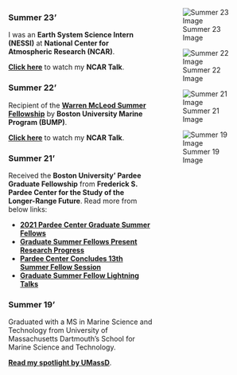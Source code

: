 ::: columns
::: {.column width="60%"}
### **Summer 23'**

I was an **Earth System Science Intern (NESSI)** at **National Center for Atmospheric Research (NCAR)**.

[**Click here**](https://www.youtube.com/watch?v=UThY3VSY2RI) to watch my **NCAR Talk**.

### **Summer 22'**

Recipient of the [**Warren McLeod Summer Fellowship**](https://www.bu.edu/bump/current-students/warren-mcleod/) by **Boston University Marine Program (BUMP)**.

[**Click here**](https://www.youtube.com/watch?v=UThY3VSY2RI) to watch my **NCAR Talk**.

### **Summer 21'**

Received the **Boston University' Pardee Graduate Fellowship** from **Frederick S. Pardee Center for the Study of the Longer-Range Future**. Read more from below links:

-   [**2021 Pardee Center Graduate Summer Fellows**](https://www.bu.edu/pardee/community/2021-pardee-center-graduate-summer-fellows/)
-   [**Graduate Summer Fellows Present Research Progress**](https://www.bu.edu/pardee/2021/07/07/graduate-summer-fellows-present-research-progress-at-programs-midpoint/)
-   [**Pardee Center Concludes 13th Summer Fellow Session**](https://www.bu.edu/pardeeschool/2021/08/09/pardee-center-concludes-13th-graduate-summer-fellow-session/)
-   [**Graduate Summer Fellow Lightning Talks**](https://www.bu.edu/pardee/2021/09/09/graduate-summer-fellows-to-give-lightning-talks-at-pardee-center-fall-reception/)

### **Summer 19'**

Graduated with a MS in Marine Science and Technology from University of Massachusetts Dartmouth's School for Marine Science and Technology.

[**Read my spotlight by UMassD**](https://www.umassd.edu/feature-stories/2019/nishchitha-silva-19.html).
:::

::: {.column width="40%"}
![Summer 23 Image](path/to/image1.png)

![Summer 22 Image](path/to/image2.png)

![Summer 21 Image](path/to/image3.png)

![Summer 19 Image](path/to/image4.png)
:::
:::

